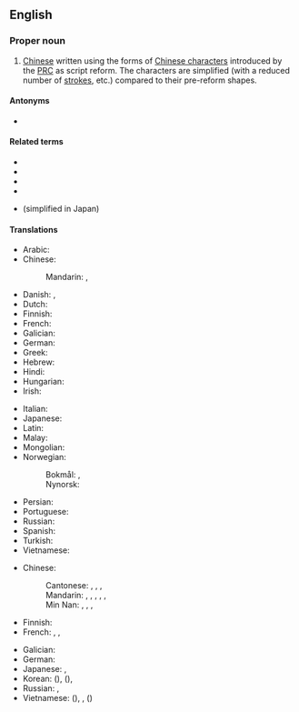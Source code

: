 ==English==
{{wikipedia|Simplified Chinese character}}

===Proper noun===
{{en-proper noun|head=[[simplified|Simplified]] [[Chinese]]}}

# [[Chinese]] written using the forms of [[Chinese character]]s introduced by the [[PRC]] as script reform. The characters are simplified (with a reduced number of [[stroke]]s, etc.) compared to their pre-reform shapes.

====Antonyms====
* {{l|en|Traditional Chinese}}

====Related terms====
* {{l|en|jiantizi}}
* {{l|en|jianhuazi}}
* {{l|en|Fantizi}}
* {{l|en|Hanzi}}
* {{l|en|shinjitai}} (simplified in Japan)

====Translations====
{{trans-top|Chinese written using simplified characters}}
* Arabic: {{t|ar|حُرُوف صِينِيَّة مُبَسَّطَة|m-p|tr=ḥurūf ṣīniyya mubassaṭa}}
* Chinese:
*: Mandarin: {{t+|cmn|簡體中文}}, {{t+|cmn|简体中文|tr=Jiǎntǐ Zhōngwén}}
* Danish: {{t+|da|forenklet kinesisk|n}}, {{t+|da|simplificeret kinesisk|n}}
* Dutch: {{t+|nl|vereenvoudigd Chinees|n}}
* Finnish: {{t|fi|yksinkertaistettu kiina}}
* French: {{t+|fr|chinois simplifié|m}}
* Galician: {{t|gl|chinés simplificado|m}}
* German: {{t|de|vereinfachtes Chinesisch|n}}
* Greek: {{t|el|τα απλουστευμένα κινέζικα}}
* Hebrew: {{t|he|סינית מפושטת}}
* Hindi: {{t+|hi|सरलीकृत चीनी|sc=Deva}}
* Hungarian: {{t+|hu|egyszerűsített kínai}}
* Irish: {{t|ga|Sínis shimplithe}}
{{trans-mid}}
* Italian: {{t+|it|cinese semplificato|m}}
* Japanese: {{t|ja|簡体字中国語|tr=Kantaiji Chūgokugo}}
* Latin: {{t|la|lingua sinica simplificata|f}}
* Malay: {{t+|ms|Tulisan Cina Ringkas}}
* Mongolian: {{t|mn|хялбаржуулсан хятад хэл|sc=Cyrl}}
* Norwegian:
*: Bokmål: {{t|nb|forenklet kinesisk|m}}, {{t|nb|forenkla kinesisk|m}}
*: Nynorsk: {{t|nn|forenkla kinesisk|m}}
* Persian: {{t|fa|چینی ساده‌شده|tr=čini-ye sâde-šode|sc=fa-Arab}}
* Portuguese: {{t|pt|chinês simplificado|m}}
* Russian: {{t|ru|упрощённый кита́йский|m}}
* Spanish: {{t|es|chino simplificado|m}}
* Turkish: {{t|tr|Basitleştirilmiş Çince}}
* Vietnamese: {{t|vi|Chữ Hán giản thể}}
{{trans-bottom}}

{{trans-top|simplified character(s)}}
* Chinese:
*: Cantonese: {{t|yue|簡體字}}, {{t|yue|简体字|tr=gaan2 tai2 zi6}}, {{t|yue|簡化字}}, {{t|yue|简化字|tr=gaan2 hua4 zi6}}
*: Mandarin: {{t+|cmn|簡體字}}, {{t+|cmn|简体字|tr=jiǎntǐzì}}, {{t+|cmn|簡化字}}, {{t+|cmn|简化字|tr=jiǎnhuàzì}}, {{t+|cmn|簡字}}, {{t+|cmn|简字|tr=jiǎnzì}}
*: Min Nan: {{t+|nan|簡體字}}, {{t|nan|简体字|tr=kán-thé-jī}}, {{t|nan|簡化字}}, {{t|nan|简化字|tr=kán-hòa-jī}}
* Finnish: {{t|fi|[[yksinkertaistetut]] [[kiinalaiset]] [[kirjoitusmerkit]]}}
* French: {{t+|fr|caractère simplifié|m}}, {{t|fr|caractère chinois simplifié|m}}, {{t|fr|sinogramme simplifié|m}}
{{trans-mid}}
* Galician: {{t|gl|caracteres simplificados|m-p}}
* German: {{t|de|Kurzzeichen|n}}
* Japanese: {{t+|ja|簡体字|tr=かんたいじ, kantaiji}}, {{t+|ja|簡化字|tr=かんかじ, kankaji}}
* Korean: {{t|ko|간체자}} ({{t+|ko|簡體字|sc=Hani}}), {{t|ko|간화자}} ({{t|ko|簡化字|sc=Hani}}), {{t|ko|간결체 한자}}
* Russian: {{t|ru|упрощённый иеро́глиф|m}}, {{t|ru|цзяньти́цзы|m}}
* Vietnamese: {{t|vi|giản thể tự}} ({{t|vi|簡體字|sc=Hani}}), {{t|vi|trung văn giản thể}}, {{t|vi|giản hóa từ}} ({{t|vi|簡化字|sc=Hani}})
{{trans-bottom}}

{{C|en|Han characters|Chinese}}